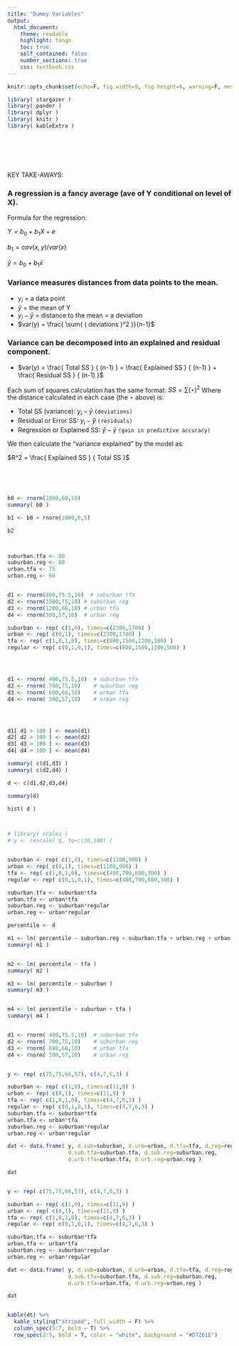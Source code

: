 ```yaml
---
title: "Dummy Variables"
output:
  html_document:
    theme: readable
    highlight: tango
    toc: true
    self_contained: false
    number_sections: true
    css: textbook.css
---
```


```r
knitr::opts_chunk$set(echo=F, fig.width=9, fig.height=6, warning=F, message=F )
```


```r
library( stargazer )
library( pander )
library( dplyr )
library( knitr )
library( kableExtra )
```




<br>
<br>

<div class="tip">

<br>

KEY TAKE-AWAYS:

### A regression is a fancy average (ave of Y conditional on level of X).

Formula for the regression:

$Y = b_0 + b_1 X + e$ 

$b_1 = cov(x,y) / var(x)$

$\bar{y} = b_0 + b_1 \bar{x}$ 


### Variance measures distances from data points to the mean. 

* $y_i$ = a data point
* $\bar{y}$ = the mean of Y
* $y_i - \bar{y}$ = distance to the mean = a deviation
* $var(y) =  \frac{ \sum{ ( deviations )^2 }}{n-1}$

### Variance can be decomposed into an explained and residual component.  


* $var(y) = \frac{ Total SS } { (n-1) } = \frac{ Explained SS } { (n-1) } + \frac{ Residual SS } { (n-1) }$

Each sum of squares calculation has the same format:  $SS =  \sum{ ( \star )^2 }$
Where the distance calculated in each case (the $\star$ above) is:

  - Total SS (variance):  $y_i - \bar{y}$   `(deviations)`  
  - Residual or Error SS: $y_i - \hat{y}$   `(residuals)`   
  - Regression or Explained SS: $\hat{y} - \bar{y}$   `(gain in predictive accuracy)`  
  
We then calculate the "variance explained" by the model as:

$R^2 = \frac{ Explained SS } { Total SS }$



<br>

</div>

<br>



```r
b0 <- rnorm(1000,60,10)
summary( b0 )

b1 <- b0 + rnorm(1000,0,5)

b2



suburban.tfa <- 80
suburban.reg <- 80
urban.tfa <- 75
urban.reg <- 60


d1 <- rnorm(800,75.5,10)  # suburban tfa
d2 <- rnorm(1500,75,10) # suburban reg
d3 <- rnorm(1200,66,10) # urban tfa
d4 <- rnorm(500,57,10)  # urban reg

suburban <- rep( c(1,0), times=c(2300,1700) )
urban <- rep( c(0,1), times=c(2300,1700) )
tfa <- rep( c(1,0,1,0), times=c(800,1500,1200,500) )
regular <- rep( c(0,1,0,1), times=c(800,1500,1200,500) )




d1 <- rnorm( 400,75.5,10)  # suburban tfa
d2 <- rnorm( 700,75,10)    # suburban reg
d3 <- rnorm( 600,66,10)    # urban tfa
d4 <- rnorm( 300,57,10)    # urban reg




d1[ d1 > 100 ] <- mean(d1)
d2[ d2 > 100 ] <- mean(d2)
d3[ d3 > 100 ] <- mean(d3)
d4[ d4 > 100 ] <- mean(d4)

summary( c(d1,d3) )
summary( c(d2,d4) )

d <- c(d1,d2,d3,d4)

summary(d)

hist( d )



# library( scales )
# y <- rescale( d, to=c(30,100) )


suburban <- rep( c(1,0), times=c(1100,900) )
urban <- rep( c(0,1), times=c(1100,900) )
tfa <- rep( c(1,0,1,0), times=c(400,700,600,300) )
regular <- rep( c(0,1,0,1), times=c(400,700,600,300) )

suburban.tfa <- suburban*tfa
urban.tfa <- urban*tfa
suburban.reg <- suburban*regular
urban.reg <- urban*regular 

percentile <- d

m1 <- lm( percentile ~ suburban.reg + suburban.tfa + urban.reg + urban.tfa - 1 )
summary( m1 )


m2 <- lm( percentile ~ tfa )
summary( m2 )

m3 <- lm( percentile ~ suburban )
summary( m3 )


m4 <- lm( percentile ~ suburban + tfa )
summary( m4 )


d1 <- rnorm( 400,75.5,10)  # suburban tfa
d2 <- rnorm( 700,75,10)    # suburban reg
d3 <- rnorm( 600,66,10)    # urban tfa
d4 <- rnorm( 300,57,10)    # urban reg


y <- rep( c(75,75,66,57), c(4,7,6,3) ) 

suburban <- rep( c(1,0), times=c(11,9) )
urban <- rep( c(0,1), times=c(11,9) )
tfa <- rep( c(1,0,1,0), times=c(4,7,6,3) )
regular <- rep( c(0,1,0,1), times=c(4,7,6,3) )
suburban.tfa <- suburban*tfa
urban.tfa <- urban*tfa
suburban.reg <- suburban*regular
urban.reg <- urban*regular 

dat <- data.frame( y, d.sub=suburban, d.urb=urban, d.tfa=tfa, d.reg=regular,
                   d.sub.tfa=suburban.tfa, d.sub.reg=suburban.reg, 
                   d.urb.tfa=urban.tfa, d.urb.reg=urban.reg )

dat



```


```r

y <- rep( c(75,75,66,57), c(4,7,6,3) ) 

suburban <- rep( c(1,0), times=c(11,9) )
urban <- rep( c(0,1), times=c(11,9) )
tfa <- rep( c(1,0,1,0), times=c(4,7,6,3) )
regular <- rep( c(0,1,0,1), times=c(4,7,6,3) )

suburban.tfa <- suburban*tfa
urban.tfa <- urban*tfa
suburban.reg <- suburban*regular
urban.reg <- urban*regular 

dat <- data.frame( y, d.sub=suburban, d.urb=urban, d.tfa=tfa, d.reg=regular,
                   d.sub.tfa=suburban.tfa, d.sub.reg=suburban.reg, 
                   d.urb.tfa=urban.tfa, d.urb.reg=urban.reg )

dat



```



```r
kable(dt) %>%
  kable_styling("striped", full_width = F) %>%
  column_spec(5:7, bold = T) %>%
  row_spec(3:5, bold = T, color = "white", background = "#D7261E")
```




